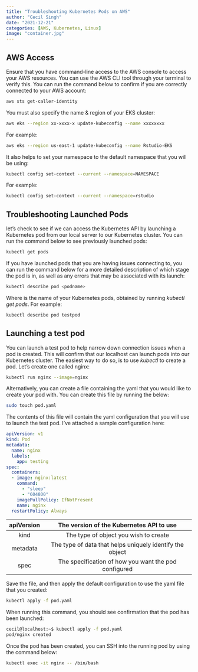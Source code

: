 ```yaml
---
title: "Troubleshooting Kubernetes Pods on AWS"
author: "Cecil Singh"
date: "2021-12-21"
categories: [AWS, Kubernetes, Linux]
image: "container.jpg"
---
```


## AWS Access
Ensure that you have command-line access to the AWS console to access your AWS resources. You can use the AWS CLI tool through your terminal to verify this. You can run the command below to confirm if you are correctly connected to your AWS account:

```bash
aws sts get-caller-identity
```
You must also specify the name & region of your EKS cluster:

```bash
aws eks --region xx-xxxx-x update-kubeconfig --name xxxxxxxx
```

For example:

```bash
aws eks --region us-east-1 update-kubeconfig --name Rstudio-EKS
```

It also helps to set your namespace to the default namespace that you will be using:

```bash
kubectl config set-context --current --namespace=NAMESPACE
```

For example:
```bash
kubectl config set-context --current --namespace=rstudio
```
## Troubleshooting Launched Pods

let's check to see if we can access the Kubernetes API by launching a Kubernetes pod from our local server to our Kubernetes cluster. You can run the command below to see previously launched pods:

```bash
kubectl get pods
```
If you have launched pods that you are having issues connecting to, you can run the command below for a more detailed description of which stage the pod is in, as well as any errors that may be associated with its launch:

```bash
kubectl describe pod <podname>
```

Where <podname> is the name of your Kubernetes pods, obtained by running *kubectl get pods*. For example:

```bash
kubectl describe pod testpod
```

## Launching a test pod

You can launch a test pod to help narrow down connection issues when a pod is created. This will confirm that our localhost can launch pods into our Kubernetes cluster. The easiest way to do so, is to use *kubectl* to create a pod. Let's create one called nginx:

```bash
kubectl run nginx --image=nginx
```

Alternatively, you can create a file containing the yaml that you would like to create your pod with. You can create this file by running the below:

```bash
sudo touch pod.yaml
```

The contents of this file will contain the yaml configuration that you will use to launch the test pod. I've attached a sample configuration here:

```yaml
apiVersion: v1
kind: Pod
metadata:
  name: nginx
  labels:
    app: testing
spec:
  containers:
  - image: nginx:latest
    command:
      - "sleep"
      - "604800"
    imagePullPolicy: IfNotPresent
    name: nginx
  restartPolicy: Always
```
| apiVersion 	|         The version of the Kubernetes API to use         	|
|:----------:	|:--------------------------------------------------------:	|
|    kind    	|           The type of object you wish to create          	|
|  metadata  	| The type of data that helps uniquely identify the object 	|
|    spec    	|   The specification of how you want the pod configured   	|

Save the file, and then apply the default configuration to use the yaml file that you created:

```bash
kubectl apply -f pod.yaml
```

When running this command, you should see confirmation that the pod has been launched:

```bash
cecil@localhost:~$ kubectl apply -f pod.yaml
pod/nginx created
```
Once the pod has been created, you can SSH into the running pod by using the command below:

```bash
kubectl exec -it nginx -- /bin/bash
```

